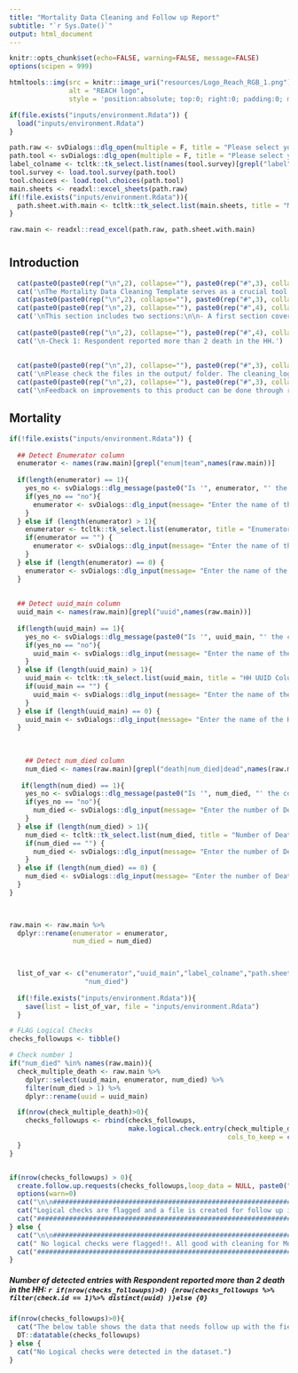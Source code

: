 ```yaml
---
title: "Mortality Data Cleaning and Follow up Report"
subtitle: "`r Sys.Date()`"
output: html_document
---
```


<style>
.tocify-subheader {
  font-size: 0.7em;
}
.tocify-item {
  font-size: 0.85em;
  padding-left: 25px;
  text-indent: 0;
}
</style>



```r
knitr::opts_chunk$set(echo=FALSE, warning=FALSE, message=FALSE)
options(scipen = 999)
```

```r
htmltools::img(src = knitr::image_uri("resources/Logo_Reach_RGB_1.png"),
               alt = "REACH logo",
               style = 'position:absolute; top:0; right:0; padding:0; margin:20; width:250px')
```

```r
if(file.exists("inputs/environment.Rdata")) {
  load("inputs/environment.Rdata")
}

path.raw <- svDialogs::dlg_open(multiple = F, title = "Please select your data excel file.")$res
path.tool <- svDialogs::dlg_open(multiple = F, title = "Please select your Kobo tool file.")$res
label_colname <- tcltk::tk_select.list(names(tool.survey)[grepl("label",names(tool.survey))], title = "Label column to choose", multiple = F)
tool.survey <- load.tool.survey(path.tool)
tool.choices <- load.tool.choices(path.tool)
main.sheets <- readxl::excel_sheets(path.raw)
if(!file.exists("inputs/environment.Rdata")){
  path.sheet.with.main <- tcltk::tk_select.list(main.sheets, title = "Main Sheet", multiple = F)
}

raw.main <- readxl::read_excel(path.raw, path.sheet.with.main)

```


# {.tabset .tabset-fade}

## Introduction

```r
  cat(paste0(paste0(rep("\n",2), collapse=""), paste0(rep("#",3), collapse=""), " ", "What is this tool?"))
  cat('\nThe Mortality Data Cleaning Template serves as a crucial tool for assessing the data collection of mortality indicators across different assessments. This comprehensive tool is designed to identify and address potential issues within the data, ensuring that field teams are being followed up on potential issues detected in the data collection.\n\nThe report provides a detailed examination of the datasets, employing a variety of metrics and methodologies to evaluate data quality. This report aims to uncover any discrepancies, outliers, or anomalies that may suggest data collection, entry errors, or underlying issues that could impact the integrity of the findings.</p>')
  cat(paste0(paste0(rep("\n",2), collapse=""), paste0(rep("#",3), collapse=""), " ", "What is in this tool?")) 
  cat(paste0(paste0(rep("\n",2), collapse=""), paste0(rep("#",4), collapse=""), " ", "Mortality SECTION"))
  cat('\nThis section includes two sections:\n\n- A first section covering all potential logical checks that can be directly cleaned. It will also produce a file called cleaning_logbook.xlsx in the output/ folder to use as cleaning log.\n- A second section covering all the other logical checks that requires follow up with the field team.')
  
  cat(paste0(paste0(rep("\n",2), collapse=""), paste0(rep("#",4), collapse=""), " ", "Follow-up Checks"))
  cat('\n-Check 1: Respondent reported more than 2 death in the HH.')
  
  
  cat(paste0(paste0(rep("\n",2), collapse=""), paste0(rep("#",3), collapse=""), " ", "What to do next?"))
  cat('\nPlease check the files in the output/ folder. The cleaning_logbook.xlsx already can contain some of the directly cleaned data. The Mort_followup_request.xlsm file represent the checks that needs to be followed up with the field team. Please follow the instruction in the READ_ME tab to know how to fill the file.\n\nAfter filling the file, you can merge the [uuid/variable/old.value/new.value/issue] from the filled file with the cleaning_logbook.xlsx and add them to your cleaning scripts.')
  cat(paste0(paste0(rep("\n",2), collapse=""), paste0(rep("#",3), collapse=""), " ", "Feedback"))
  cat('\nFeedback on improvements to this product can be done through reaching out to:\n\n-abraham.azar@impact-initiatives.org \n\n-impact.geneva.phu@impact-initiatives.org')

```

## Mortality 


```r
if(!file.exists("inputs/environment.Rdata")) {
  
  ## Detect Enumerator column
  enumerator <- names(raw.main)[grepl("enum|team",names(raw.main))]
  
  if(length(enumerator) == 1){
    yes_no <- svDialogs::dlg_message(paste0("Is '", enumerator, "' the correct enumerator column?"), type = "yesno")$res
    if(yes_no == "no"){
      enumerator <- svDialogs::dlg_input(message= "Enter the name of the Enumerator Column","enumerator")$res
    }
  } else if (length(enumerator) > 1){
    enumerator <- tcltk::tk_select.list(enumerator, title = "Enumerator Column")
    if(enumerator == "") {
      enumerator <- svDialogs::dlg_input(message= "Enter the name of the Enumerator Column","enumerator")$res
    }
  } else if (length(enumerator) == 0) {
    enumerator <- svDialogs::dlg_input(message= "Enter the name of the Enumerator Column","enumerator")$res
  }
  
  
  ## Detect uuid_main column
  uuid_main <- names(raw.main)[grepl("uuid",names(raw.main))]
  
  if(length(uuid_main) == 1){
    yes_no <- svDialogs::dlg_message(paste0("Is '", uuid_main, "' the correct HH UUID column in main data?"), type = "yesno")$res
    if(yes_no == "no"){
      uuid_main <- svDialogs::dlg_input(message= "Enter the name of the HH UUID Column in main data","uuid_main")$res
    }
  } else if (length(uuid_main) > 1){
    uuid_main <- tcltk::tk_select.list(uuid_main, title = "HH UUID Column [Main Data]")
    if(uuid_main == "") {
      uuid_main <- svDialogs::dlg_input(message= "Enter the name of the HH UUID Column in main data","uuid_main")$res
    }
  } else if (length(uuid_main) == 0) {
    uuid_main <- svDialogs::dlg_input(message= "Enter the name of the HH UUID Column in main data","uuid_main")$res
  }
  
  
  
    ## Detect num_died column
    num_died <- names(raw.main)[grepl("death|num_died|dead",names(raw.main))]
  
   if(length(num_died) == 1){
    yes_no <- svDialogs::dlg_message(paste0("Is '", num_died, "' the correct number of Death column in main data?"), type = "yesno")$res
    if(yes_no == "no"){
      num_died <- svDialogs::dlg_input(message= "Enter the number of Death column in main data","num_died")$res
    }
  } else if (length(num_died) > 1){
    num_died <- tcltk::tk_select.list(num_died, title = "Number of Death Column [Main Data]")
    if(num_died == "") {
      num_died <- svDialogs::dlg_input(message= "Enter the number of Death column in main data","num_died")$res
    }
  } else if (length(num_died) == 0) {
    num_died <- svDialogs::dlg_input(message= "Enter the number of Death column in main data","num_died")$res
  }
}
  


raw.main <- raw.main %>% 
  dplyr::rename(enumerator = enumerator,
                num_died = num_died)


  
  list_of_var <- c("enumerator","uuid_main","label_colname","path.sheet.with.main",
                   "num_died")
  
  if(!file.exists("inputs/environment.Rdata")){
    save(list = list_of_var, file = "inputs/environment.Rdata")
  }
```


```r
# FLAG Logical Checks
checks_followups <- tibble()

# Check number 1
if("num_died" %in% names(raw.main)){
  check_multiple_death <- raw.main %>%
    dplyr::select(uuid_main, enumerator, num_died) %>% 
    filter(num_died > 1) %>% 
    dplyr::rename(uuid = uuid_main)

  if(nrow(check_multiple_death)>0){
    checks_followups <- rbind(checks_followups,
                              make.logical.check.entry(check_multiple_death, 1,  "num_died",
                                                       cols_to_keep = c(enumerator),"Respondent reported more than 2 death in the HH", F))
  }
}


if(nrow(checks_followups) > 0){
  create.follow.up.requests(checks_followups,loop_data = NULL, paste0("Mort_followup_requests.xlsm"), use_template = T)
  options(warn=0)
  cat("\n\n#############################################################################################\n")
  cat("Logical checks are flagged and a file is created for follow up in \noutput/checking/requests/ with follow_up_requests in the title. \nPlease check the READ_ME file for information on filling the file.\n")
  cat("#############################################################################################\n")
} else {
  cat("\n\n#############################################################################################\n")
  cat(" No logical checks were flagged!!. All good with cleaning for Mortality")
  cat("#############################################################################################\n")
}
```

<h5>Number of detected entries with Respondent reported more than 2 death in the HH:<strong> `r if(nrow(checks_followups)>0) {nrow(checks_followups %>% filter(check.id == 1)%>% distinct(uuid) )}else {0}`</strong></h5>

```r
if(nrow(checks_followups)>0){
  cat("The below table shows the data that needs follow up with the field.")
  DT::datatable(checks_followups)
} else {
  cat("No Logical checks were detected in the dataset.")
}
```



